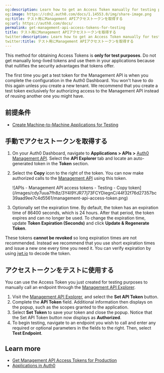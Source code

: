 ```yaml
---
og:description: Learn how to get an Access Token manually for testing purposes.
og:image: https://cdn2.auth0.com/docs/1.14553.0/img/share-image.png
og:title: テスト用にManagement APIアクセストークンを取得する
og:url: https://auth0.com/docs/
permalink: get-management-api-access-tokens-for-testing
title: テスト用にManagement APIアクセストークンを取得する
twitter:description: Learn how to get an Access Token manually for testing purposes.
twitter:title: テスト用にManagement APIアクセストークンを取得する
---
```


<Warning>

This method for obtaining Access Tokens is **only for test purposes**. Do not get manually long-lived tokens and use them in your applications because that nullifies the security advantages that tokens offer.

</Warning>

The first time you get a test token for the <Tooltip tip="Management API: A product to allow customers to perform administrative tasks." cta="View Glossary" href="/docs/glossary?term=Management+API">Management API</Tooltip> is when you complete the configuration in the <Tooltip tip="Auth0 Dashboard: Auth0's main product to configure your services." cta="View Glossary" href="/docs/glossary?term=Auth0+Dashboard">Auth0 Dashboard</Tooltip>. You won't have to do this again unless you create a new tenant. We recommend that you create a test token exclusively for authorizing access to the Management API instead of reusing another one you might have.

## 前提条件

* [Create Machine-to-Machine Applications for Testing](/docs/get-started/apis/create-m2m-app-test)

## 手動でアクセストークンを取得する

1. On your Auth0 Dashboard, navigate to **Applications > APIs >**  [Auth0 Management API](https://manage.auth0.com/#/apis/management/explorer). Select the **API Explorer** tab and locate an auto-generated token in the **Token** section.
2. Select the **Copy** icon to the right of the token. You can now make authorized calls to the [Management API](https://auth0.com/docs/api/management/v2) using this token.

   <Frame>![APIs - Management API access tokens - Testing - Copy token](/images/cdy7uua7fh8z/3Y4I9YJR77j73FCYDiegnC/44f32f76d27357bc39aad9ee7c4d5561/management-api-access-token.png)</Frame>
3. Optionally set the expiration time. By default, the token has an expiration time of 86400 seconds, which is 24 hours. After that period, the token expires and can no longer be used. To change the expiration time, update **Token Expiration (Seconds)** and click **Update & Regenerate Token**.

<Warning>

These tokens **cannot be revoked** so long expiration times are not recommended. Instead we recommend that you use short expiration times and issue a new one every time you need it. You can verify expiration by using [jwt.io](https://jwt.io/) to decode the token.

</Warning>

## アクセストークンをテストに使用する

You can use the <Tooltip tip="Access Token: Authorization credential, in the form of an opaque string or JWT, used to access an API." cta="View Glossary" href="/docs/glossary?term=Access+Token">Access Token</Tooltip> you just created for testing purposes to manually call an endpoint through the [Management API Explorer](https://auth0.com/docs/api/management/v2).

1. Visit the [Management API Explorer](https://auth0.com/docs/api/management/v2#!), and select the **Set API Token** button.
2. Complete the **API Token** field. Additional information then displays on the popup, such as the scopes granted to the application.
3. Select **Set Token** to save your token and close the popup. Notice that the Set API Token button now displays as **Authorized**.
4. To begin testing, navigate to an endpoint you wish to call and enter any required or optional parameters in the fields to the right. Then, select **Test Endpoint**.

## Learn more

* [Get Management API Access Tokens for Production](/docs/secure/tokens/access-tokens/management-api-access-tokens/get-management-api-access-tokens-for-production)
* [Applications in Auth0](/docs/get-started/applications)